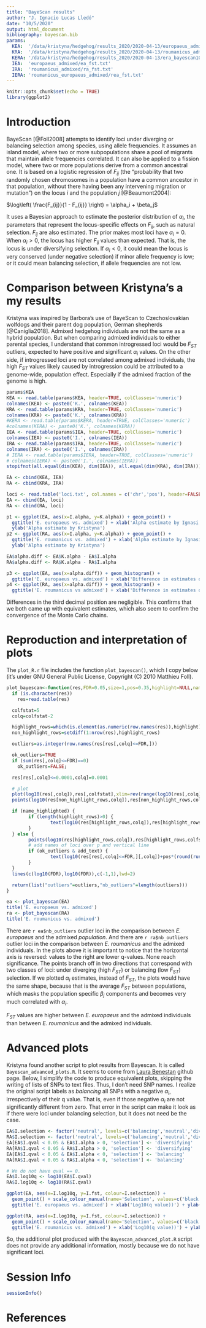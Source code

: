 ```yaml
---
title: "BayeScan results"
author: "J. Ignacio Lucas Lledó"
date: "10/5/2020"
output: html_document
bibliography: bayescan.bib
params:
  KEA:  '/data/kristyna/hedgehog/results_2020/2020-04-13/europaeus_admixed_bayescan10_fst.txt'
  KRA:  '/data/kristyna/hedgehog/results_2020/2020-04-13/roumanicus_admixed_bayescan10_fst.txt'
  KERA: '/data/kristyna/hedgehog/results_2020/2020-04-13/era_bayescan10_fst.txt'
  IEA:  'europaeus_admixed/ea_fst.txt'
  IRA:  'roumanicus_admixed/ra_fst.txt'
  IERA: 'roumanicus_europaeus_admixed/rea_fst.txt'
---
```


```r
knitr::opts_chunk$set(echo = TRUE)
library(ggplot2)
```

# Introduction

BayeScan [@Foll2008] attempts to identify loci under diverging or balancing selection
among species, using allele frequencies. It assumes an island model, where two or more
subpopulations share a pool of migrants that maintain allele frequencies correlated.
It can also be applied to a fission model, where two or more populations derive from a
common ancestral one. It is based on a logistic regression of $F_{ij}$ (the "probability
that two randomly chosen chromosomes in a population have a common ancestor in that
population, without there having been any intervening migration or mutation") on the
locus $i$ and the population $j$ [@Beaumont2004]:

$\log\left( \frac{F_{ij}}{1 - F_{ij}} \right) = \alpha_i + \beta_j$

It uses a Bayesian approach to estimate the posterior distribution of $\alpha_i$, the
parameters that represent the locus-specific effects on $F_{ij}$, such as natural
selection. $F_{ij}$ are also estimated. The prior makes most loci have $\alpha_i = 0$.
When $\alpha_i > 0$, the locus has higher $F_{ij}$ values than expected. That is, the
locus is under diversifying selection. If $\alpha_i < 0$, it could mean the locus is
very conserved (under negative selection) if minor allele frequency is low; or it could
mean balancing selection, if allele frequencies are not low.

# Comparison between Kristyna's a my results

Kristýna was inspired by Barbora's use of BayeScan to Czechoslovakian wolfdogs and their
parent dog population, German shepherds [@Caniglia2018]. Admixed hedgehog individuals are
not the same as a hybrid population. But when comparing admixed individuals to either 
parental species, I understand that common introgressed loci would be $F_{ST}$ outliers,
expected to have positive and significant $\alpha_i$ values. On the other side, if 
introgressed loci are not correlated among admixed individuals, the high $F_{ST}$ values
likely caused by introgression could be attributed to a genome-wide, population effect.
Especially if the admixed fraction of the genome is high.

```r
params$KEA
KEA <- read.table(params$KEA, header=TRUE, colClasses='numeric')
colnames(KEA) <- paste0('K.', colnames(KEA))
KRA <- read.table(params$KRA, header=TRUE, colClasses='numeric')
colnames(KRA) <- paste0('K.', colnames(KRA))
#KERA <- read.table(params$KERA, header=TRUE, colClasses='numeric')
#colnames(KERA) <- paste0('K.', colnames(KERA))
IEA <- read.table(params$IEA, header=TRUE, colClasses='numeric')
colnames(IEA) <- paste0('I.', colnames(IEA))
IRA <- read.table(params$IRA, header=TRUE, colClasses='numeric')
colnames(IRA) <- paste0('I.', colnames(IRA))
# IERA <- read.table(params$IERA, header=TRUE, colClasses='numeric')
# colnames(IERA) <- paste0('I.', colnames(IERA))
stopifnot(all.equal(dim(KEA), dim(IEA)), all.equal(dim(KRA), dim(IRA)))

EA <- cbind(KEA, IEA)
RA <- cbind(KRA, IRA)

loci <- read.table('loci.txt', col.names = c('chr','pos'), header=FALSE)
EA <- cbind(EA, loci)
RA <- cbind(RA, loci)

p1 <- ggplot(EA, aes(x=I.alpha, y=K.alpha)) + geom_point() +
  ggtitle('E. europaeus vs. admixed') + xlab('Alpha estimate by Ignasi') +
  ylab('Alpha estimate by Kristyna')
p2 <- ggplot(RA, aes(x=I.alpha, y=K.alpha)) + geom_point() +
  ggtitle('E. roumanicus vs. admixed') + xlab('Alpha estimate by Ignasi') +
  ylab('Alpha estimate by Kristyna')

EA$alpha.diff <- EA$K.alpha - EA$I.alpha
RA$alpha.diff <- RA$K.alpha - RA$I.alpha

p3 <- ggplot(EA, aes(x=alpha.diff)) + geom_histogram() +
  ggtitle('E. europaeus vs. admixed') + xlab('Difference in estimates of Alpha')
p4 <- ggplot(RA, aes(x=alpha.diff)) + geom_histogram() +
  ggtitle('E. roumanicus vs admixed') + xlab('Difference in estimates of Alpha')
```

Differences in the third decimal position are negligible. This confirms that we both came
up with equivalent estimates, which also seem to confirm the convergence of the Monte Carlo
chains.

# Reproduction and interpretation of plots

The `plot_R.r` file includes the function `plot_bayescan()`, which I copy below (it's under
GNU General Public License, Copyright (C) 2010 Matthieu Foll).

```r
plot_bayescan<-function(res,FDR=0.05,size=1,pos=0.35,highlight=NULL,name_highlighted=F,add_text=T){
  if (is.character(res))
    res=read.table(res)

  colfstat=5
  colq=colfstat-2

  highlight_rows=which(is.element(as.numeric(row.names(res)),highlight))
  non_highlight_rows=setdiff(1:nrow(res),highlight_rows)

  outliers=as.integer(row.names(res[res[,colq]<=FDR,]))

  ok_outliers=TRUE
  if (sum(res[,colq]<=FDR)==0)
    ok_outliers=FALSE;

  res[res[,colq]<=0.0001,colq]=0.0001

  # plot
  plot(log10(res[,colq]),res[,colfstat],xlim=rev(range(log10(res[,colq]))),xlab="log10(q value)",ylab=names(res[colfstat]),type="n")
  points(log10(res[non_highlight_rows,colq]),res[non_highlight_rows,colfstat],pch=19,cex=size)

  if (name_highlighted) {
        if (length(highlight_rows)>0) {
                text(log10(res[highlight_rows,colq]),res[highlight_rows,colfstat],row.names(res[highlight_rows,]),col="red",cex=size*1.2,font=2)
        }
  } else {
        points(log10(res[highlight_rows,colq]),res[highlight_rows,colfstat],col="red",pch=19,cex=size)
        # add names of loci over p and vertical line
        if (ok_outliers & add_text) {
                text(log10(res[res[,colq]<=FDR,][,colq])+pos*(round(runif(nrow(res[res[,colq]<=FDR,]),1,2))*2-3),res[res[,colq]<=FDR,][,colfstat],row.names(res[res[,colq]<=FDR,]),cex=size)
        }
  }
  lines(c(log10(FDR),log10(FDR)),c(-1,1),lwd=2)

  return(list("outliers"=outliers,"nb_outliers"=length(outliers)))
}
```

```r
ea <- plot_bayescan(EA)
title('E. europaeus vs. admixed')
ra <- plot_bayescan(RA)
title('E. roumanicus vs. admixed')
```

There are `r ea$nb_outliers` outlier loci in the comparison between *E. europaeus*
and the admixed *population*. And there are `r ra$nb_outliers` outlier loci in the
comparison between *E. roumanicus* and the admixed individuals. In the plots above
it is important to notice that the horizontal axis is reversed: values to the right
are lower q-values. None reach significance. The points branch off in two directions
that correspond with two classes of loci: under diverging (high $F_{ST}$) or balancing
(low $F_{ST}$) selection. If we plotted $\alpha_i$ estimates, instead of $F_{ST}$, the
plots would have the same shape, because that is the average $F_{ST}$
between populations, which masks the population specific $\beta_j$ components and
becomes very much correlated with $\alpha_i$.

$F_{ST}$ values are higher between *E. europaeus* and the admixed individuals than
between *E. roumanicus* and the admixed individuals.

# Advanced plots

Kristyna found another script to plot results from Bayescan. It is called `Bayescan_advanced_plots.R`. It seems to come from [Laura Benestan](https://github.com/laurabenestan/Bayescan/wiki) github page.
Below, I simplify the code to produce equivalent plots, skipping the writing of lists
of SNPs to text files. Thus, I don't need SNP names. I realize the original script labels as
*balancing* all SNPs with a negative $\alpha_i$, irrespectively of their q value. That is,
even if those negative $\alpha_i$ are not significantly different from zero. That error in
the script can make it look as if there were loci under balancing selection, but it does not
need be the case.

```r
EA$I.selection <- factor('neutral', levels=c('balancing','neutral','diversifying'))
RA$I.selection <- factor('neutral', levels=c('balancing','neutral','diversifying'))
EA[EA$I.qval < 0.05 & EA$I.alpha > 0, 'selection'] <- 'diversifying'
RA[RA$I.qval < 0.05 & RA$I.alpha > 0, 'selection'] <- 'diversifying'
EA[EA$I.qval < 0.05 & EA$I.alpha < 0, 'selection'] <- 'balancing'
RA[RA$I.qval < 0.05 & RA$I.alpha < 0, 'selection'] <- 'balancing'

# We do not have qval == 0.
EA$I.log10q <- log10(EA$I.qval)
RA$I.log10q <- log10(RA$I.qval)

ggplot(EA, aes(x=I.log10q, y=I.fst, colour=I.selection)) +
  geom_point() + scale_colour_manual(name='Selection', values=c('black','red','white')) +
  ggtitle('E. europaeus vs. admixed') + xlab('Log10(q value))') + ylab('Fst')

ggplot(RA, aes(x=I.log10q, y=I.fst, colour=I.selection)) +
  geom_point() + scale_colour_manual(name='Selection', values=c('black','red','white')) +
  ggtitle('E. roumanicus vs. admixed') + xlab('Log10(q value))') + ylab('Fst')
```

So, the additional plot produced with the `Bayescan_advanced_plot.R` script does not
provide any additional information, mostly because we do not have significant loci.

# Session Info

```r
sessionInfo()
```
# References
